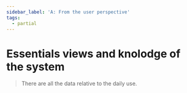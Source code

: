 ```yaml
---
sidebar_label: 'A: From the user perspective'
tags:
  - partial
---
```


# Essentials views and knolodge of the system
  
  >There are all the data relative to the daily use.



